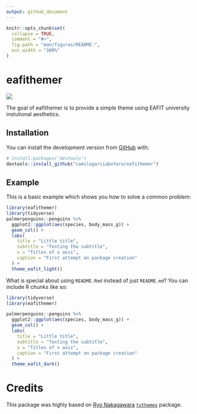 ```yaml
---
output: github_document
---
```


<!-- README.md is generated from README.Rmd. Please edit that file -->

```r
knitr::opts_chunk$set(
  collapse = TRUE,
  comment = "#>",
  fig.path = "man/figures/README-",
  out.width = "100%"
)
```

# eafithemer

<!-- `r lifecycle::badge('experimental')` -->

<!-- badges: start -->
<p align="left"><img src="man/figures/lifecycle-experimental.svg"></p>
<!-- badges: end -->

The goal of eafithemer is to provide a simple theme using EAFIT university instutional aesthetics.

## Installation

<!-- You can install the released version of eafithemer from [CRAN](https://CRAN.R-project.org) with: -->

<!-- ``` r -->
<!-- install.packages("eafithemer") -->
<!-- ``` -->

You can install the development version from [GitHub](https://github.com/) with:

``` r
# install.packages("devtools")
devtools::install_github("camilogarciabotero/eafithemer")
```
## Example

This is a basic example which shows you how to solve a common problem:

```r
library(eafithemer)
library(tidyverse)
palmerpenguins::penguins %>%
  ggplot2::ggplot(aes(species, body_mass_g)) +
  geom_col() +
  labs(
    title = "Little title",
    subtitle = "Testing the subtitle",
    x = "Titles of x axis",
    caption = "First attempt on package creation"
  ) +
  theme_eafit_light()
```

What is special about using `README.Rmd` instead of just `README.md`? You can include R chunks like so:

```r
library(tidyverse)
library(eafithemer)

palmerpenguins::penguins %>%
  ggplot2::ggplot(aes(species, body_mass_g)) +
  geom_col() +
  labs(
    title = "Little title",
    subtitle = "Testing the subtitle",
    x = "Titles of x axis",
    caption = "First attempt on package creation"
  ) +
  theme_eafit_dark()
```


# Credits

This package was highly based on [Ryo Nakagawara](https://github.com/Ryo-N7) [`tvthemes`](https://ryo-n7.github.io/tvthemes/) package.
